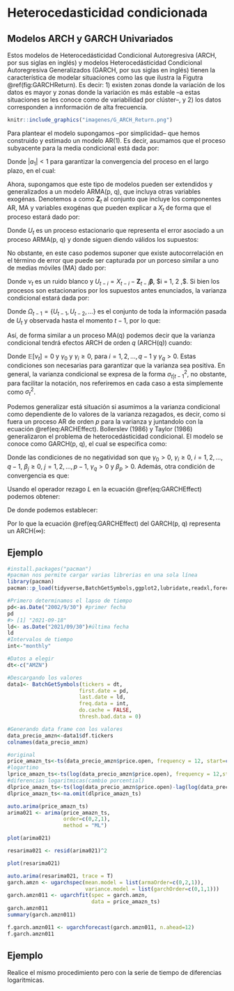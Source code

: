# Heterocedasticidad condicionada

## Modelos ARCH y GARCH Univariados

Estos modelos de Heterocedásticidad Condicional Autoregresiva (ARCH, por sus siglas en inglés) y modelos Heterocedásticidad Condicional Autoregresiva Generalizados (GARCH, por sus siglas en inglés) tienen la característica de modelar situaciones como las que ilustra la Figutra \@ref(fig:GARCHReturn). Es decir: 1) existen zonas donde la variación de los datos es mayor y zonas donde la variación es más estable --a estas situaciones se les conoce como de variabilidad por clúster--, y 2) los datos corresponden a innformación de alta frecuencia.

```r

knitr::include_graphics("imagenes/G_ARCH_Return.png")

```


Para plantear el modelo supongamos --por simplicidad-- que hemos construido y estimado un modelo AR(1). Es decir, asumamos que el proceso subyacente para la media condicional está dada por:
\begin{equation}
    X_t = a_0 + a_1 X_{t-1} + U_t
    (\#eq:em1)
\end{equation}

Donde $|a_1|< 1$ para garantizar la convergencia del proceso en el largo plazo, en el cual:
\begin{eqnarray*}
    \mathbb{E}[X_t] & = & \frac{a_0 }{1 - a_1} = \mu \\
    Var[X_t] & = & \frac{\sigma^2}{1 - a_1^2}
\end{eqnarray*}

Ahora, supongamos que este tipo de modelos pueden ser extendidos y generalizados a un modelo ARMA(p, q), que incluya otras variables exogénas. Denotemos a como $\mathbf{Z}_t$ al conjunto que incluye los componentes AR, MA y variables exogénas que pueden explicar a $X_t$ de forma que el proceso estará dado por:
\begin{equation}
    X_t = \mathbf{Z}_t \boldsymbol{\beta} + U_t
        (\#eq:em2)
\end{equation}

Donde $U_t$ es un proceso estacionario que representa el error asociado a un proceso ARMA(p, q) y donde siguen diendo válidos los supuestos:
\begin{eqnarray*}
    \mathbb{E}[U_t] & = & 0 \\
    Var[U_t^2] & = & \sigma^2
\end{eqnarray*}

No obstante, en este caso podemos suponer que existe autocorrelación en el término de error que puede ser capturada por un porceso similar a uno de medias móviles (MA) dado por:
\begin{equation}
    U_t^2 = \gamma_0 + \gamma_1 U_{t-1}^2 + \gamma_2 U_{t-2}^2 + \ldots + \gamma_q U_{t-q}^2 + \nu_t
        (\#eq:em3)
\end{equation}

Donde $\nu_t$ es un ruido blanco y $U_{t-i} = X_{t-i} - \mathbf{Z}_{t-i} \boldsymbol{\beta}$, $i = 1, 2 ,\ldots $. Si bien los procesos son estacionarios por los supuestos antes enunciados, la varianza condicional estará dada por:
\begin{eqnarray*}
    \sigma^2_{t | t-1} & = & Var[ U_t | \Omega_{t-1} ] \\
    & = & \mathbb{E}[ U^2_t | \Omega_{t-1} ]
\end{eqnarray*}

Donde $\Omega_{t-1} = \{U_{t-1}, U_{t-2}, \ldots \}$ es el conjunto de toda la información pasada de $U_t$ y observada hasta el momento $t-1$, por lo que:
\begin{equation*}
    U_t | \Omega_{t-1} \sim \mathbb{D}(0, \sigma^2_{t | t-1})
\end{equation*}

Así, de forma similar a un proceso MA(q) podemos decir que la varianza condicional tendrá efectos ARCH de orden $q$ (ARCH(q)) cuando:
\begin{equation}
    \sigma^2_{t | t-1} = \gamma_0 + \gamma_1 U_{t-1}^2 + \gamma_2 U_{t-2}^2 + \ldots + \gamma_q U_{t-q}^2
        (\#eq:ARCHEffect)
\end{equation}

Donde $\mathbb{E}[\nu_t] = 0$ y $\gamma_0$ y $\gamma_i \geq 0$, para $i = 1, 2, \ldots, q-1$ y  $\gamma_q > 0$. Estas condiciones son necesarias para garantizar que la varianza sea positiva. En general, la varianza condicional se expresa de la forma $\sigma^2_{t | t-1}$, no obstante, para facilitar la notación, nos referiremos en cada caso a esta simplemente como $\sigma^2_{t}$.

Podemos generalizar está situación si asumimos a la varianza condicional como dependiente de lo valores de la varianza rezagados, es decir, como si fuera un proceso AR de orden $p$ para la varianza y juntandolo con la ecuación \@ref(eq:ARCHEffect). Bollerslev (1986) y Taylor (1986) generalizaron el problema de heterocedásticidad condicional. El modelo se conoce como GARCH(p, q), el cual se especifica como:
\begin{equation}
    \sigma^2_t = \gamma_0 + \gamma_1 U_{t-1}^2 + \gamma_2 U_{t-2}^2 + \ldots + \gamma_q U_{t-q}^2 + \beta_1 \sigma^2_{t-1} + \beta_2 \sigma^2_{t-2} + \ldots + \beta_p \sigma^2_{t-p}
    (\#eq:GARCHEffect)
\end{equation}

Donde las condiciones de no negatividad son que $\gamma_0 > 0$, $\gamma_i \geq 0$, $i = 1, 2, \ldots, q-1$, $\beta_j \geq 0$, $j = 1, 2, \ldots, p-1$, $\gamma_q > 0$ y $\beta_p > 0$. Además, otra condición de convergencia es que:
\begin{equation*}
    \gamma_1 + \ldots + \gamma_q + \beta_1 + \ldots + \beta_p < 1
\end{equation*}

Usando el operador rezago $L$ en la ecuación \@ref(eq:GARCHEffect) podemos obtener:
\begin{equation}
    \sigma^2_t = \gamma_0 + \alpha(L) U_t^2 + \beta(L) \sigma^2_t
        (\#eq:GARCHEffectL)
\end{equation}

De donde podemos establecer:
\begin{equation}
    \sigma^2_t = \frac{\gamma_0}{1 - \beta(L)} + \frac{\alpha(L)}{1 - \beta(L)} U_t^2         (\#eq:em4)
\end{equation}

Por lo que la ecuación \@ref(eq:GARCHEffect) del GARCH(p, q) representa un ARCH($\infty$):
\begin{equation}
    \sigma^2_t = \frac{a_0}{1 - b_1 - b_2 - \ldots - b_p} + \sum_{i = 1}^\infty U_{t-i}^2 
            (\#eq:em5)
\end{equation}

## Ejemplo
```r
#install.packages("pacman")
#pacman nos permite cargar varias librerias en una sola línea
library(pacman)
pacman::p_load(tidyverse,BatchGetSymbols,ggplot2,lubridate,readxl,forecast,stats,stargazer,knitr,tseries, aTSA, TSA, rugarch)
```

```r
#Primero determinamos el lapso de tiempo
pd<-as.Date("2002/9/30") #primer fecha
pd
#> [1] "2021-09-18"
ld<- as.Date("2021/09/30")#última fecha
ld
#Intervalos de tiempo
int<-"monthly"

#Datos a elegir
dt<-c("AMZN")

#Descargando los valores
data1<- BatchGetSymbols(tickers = dt,
                       first.date = pd,
                       last.date = ld,
                       freq.data = int,
                       do.cache = FALSE,
                       thresh.bad.data = 0)

#Generando data frame con los valores
data_precio_amzn<-data1$df.tickers
colnames(data_precio_amzn)
```

```r
#original
price_amazn_ts<-ts(data_precio_amzn$price.open, frequency = 12, start=c(2002,09))
#logartimo
lprice_amazn_ts<-ts(log(data_precio_amzn$price.open), frequency = 12,start=c(2002,09))
#diferencias logaritmicas(cambio porcential)
dlprice_amazn_ts<-ts(log(data_precio_amzn$price.open)-lag(log(data_precio_amzn$price.open),1), frequency = 12, start=c(2002,10))
dlprice_amazn_ts<-na.omit(dlprice_amazn_ts)
```

```r
auto.arima(price_amazn_ts)
arima021 <- arima(price_amazn_ts,
                  order=c(0,2,1),
                  method = "ML")
```

```r
plot(arima021)
```

```r
resarima021 <- resid(arima021)^2
```

```r
plot(resarima021)
```

```r
auto.arima(resarima021, trace = T)
garch.amzn <- ugarchspec(mean.model = list(armaOrder=c(0,2,1)),
                         variance.model = list(garchOrder=c(0,1,1)))
garch.amzn011 <- ugarchfit(spec = garch.amzn, 
                           data = price_amazn_ts)
garch.amzn011
summary(garch.amzn011)
```
```r
f.garch.amzn011 <- ugarchforecast(garch.amzn011, n.ahead=12)
f.garch.amzn011
```

## Ejemplo
Realice el mismo procedimiento pero con la serie de tiempo de diferencias logaritmicas.